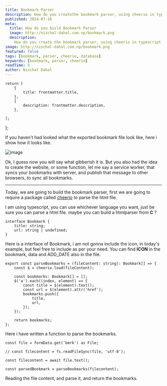 ```yaml
---
title: Bookmark Parser
description: How do you createthe bookmark parser, using cheerio in typescript.
published: 2024-07-16
meta:
  title: How do you build Bookmark Parser
  image: http://nischal-dahal.com.np/bookmark.png
  description:
    How do you create the bookmark parser, using cheerio in typescript
image: http://nischal-dahal.com.np/bookmark.png
featured: false
tags: [bookmark, parser, cheerio, database]
keywords: [bookmark, parser, cheerio]
readTime: 5
author: Nischal Dahal
---
```


  
    return [
    	{
    		title: frontmatter.title,
    	},
    	{
    		description: frontmatter.description,
    	},

    ];

};


<PostHeading
	title={frontmatter.title}
	readingTime={frontmatter.readTime}
	tags={frontmatter.tags}
	keywords={frontmatter.keywords}
	date={frontmatter.published}
	author={frontmatter.author}
/>

If you haven't had looked what the exported bookmark file look like, here i show
how it looks like.

![image](/bookmark.png)

Ok, I guess now you will say what gibberish it is. But you also had the idea to
create the website, or some function, let me say a service worker, that syncs
your bookmarks with server, and publish that message to other browsers, to sync
all bookmarks.

---

Today, we are going to build the bookmark parser, first we are going to require
a package called [cheerio](https://cheerio.js.org) to parse the html file.

I am using typescript, you can use whichever language you want, just be sure you
can parse a html file. maybe you can build a htmlparser from **C** ?

```tsx
interface Bookmark {
	title: string;
	url: string | undefined;
}
```

Here is a interface of Bookmark, i am not gonna include the icon, in today's
example, but feel free to include as per your need. You can find **ICON** in the
bookmark, data and ADD_DATE also in the file.

```tsx
export const parseBookmarks = (fileContent: string): Bookmark[] => {
	const $ = cheerio.load(fileContent);

	const bookmarks: Bookmark[] = [];
	$('a').each((index, element) => {
		const title = $(element).text();
		const url = $(element).attr('href');
		bookmarks.push({
			title,
			url,
		});
	});

	return bookmarks;
};
```

Here i have written a function to parse the bookmarks.

```tsx
const file = formData.get('bmrk') as File;

// const filecontent = fs.readFileSync(file, 'utf-8');

const filecontent = await file.text();

const parsedBookmark = parseBookmarks(filecontent);
```

Reading the file content, and parse it, and return the bookmarks.
